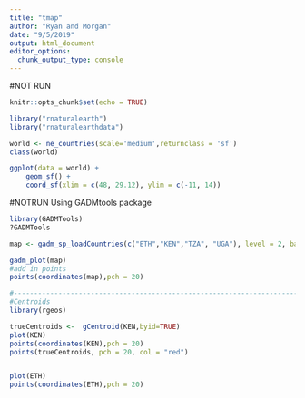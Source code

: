 ```yaml
---
title: "tmap"
author: "Ryan and Morgan"
date: "9/5/2019"
output: html_document
editor_options: 
  chunk_output_type: console
---
```

#NOT RUN
```r
knitr::opts_chunk$set(echo = TRUE)

library("rnaturalearth")
library("rnaturalearthdata")

world <- ne_countries(scale='medium',returnclass = 'sf')
class(world)

ggplot(data = world) +
    geom_sf() +
    coord_sf(xlim = c(48, 29.12), ylim = c(-11, 14))

```
#NOTRUN
Using GADMtools package

```r
library(GADMTools)
?GADMTools

map <- gadm_sp_loadCountries(c("ETH","KEN","TZA", "UGA"), level = 2, basefile = "./") 

gadm_plot(map)
#add in points
points(coordinates(map),pch = 20)

#--------------------------------------------------------------------------------
#Centroids
library(rgeos)

trueCentroids <-  gCentroid(KEN,byid=TRUE)
plot(KEN)
points(coordinates(KEN),pch = 20)
points(trueCentroids, pch = 20, col = "red")


plot(ETH)
points(coordinates(ETH),pch = 20)


```

